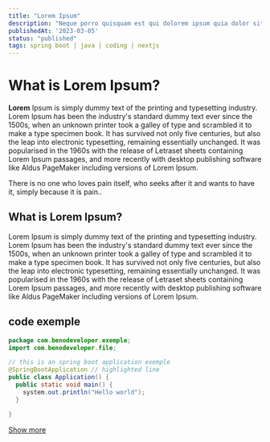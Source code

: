 ```yaml
---
title: "Lorem Ipsum"
description: "Neque porro quisquam est qui dolorem ipsum quia dolor sit amet, consectetur, adipisci velit..."
publishedAt: '2023-03-05'
status: "published"
tags: spring boot | java | coding | nextjs
---
```


# What is Lorem Ipsum?

**Lorem** Ipsum is simply dummy text of the printing and typesetting industry. Lorem Ipsum has been the industry's standard dummy text ever since the 1500s, when an unknown printer took a galley of type and scrambled it to make a type specimen book. It has survived not only five centuries, but also the leap into electronic typesetting, remaining essentially unchanged. It was popularised in the 1960s with the release of Letraset sheets containing Lorem Ipsum passages, and more recently with desktop publishing software like Aldus PageMaker including versions of Lorem Ipsum.

<Notice>There is no one who loves pain itself, who seeks after it and wants to have it, simply because it is pain..</Notice>

## What is Lorem Ipsum?


Lorem Ipsum is simply dummy text of the printing and typesetting industry. Lorem Ipsum has been the industry's standard dummy text ever since the 1500s, when an unknown printer took a galley of type and scrambled it to make a type specimen book. It has survived not only five centuries, but also the leap into electronic typesetting, remaining essentially unchanged. It was popularised in the 1960s with the release of Letraset sheets containing Lorem Ipsum passages, and more recently with desktop publishing software like Aldus PageMaker including versions of Lorem Ipsum.


## code exemple
```java showLineNumbers title="main.java" {5}
package com.benodeveloper.exemple;
import com.benodeveloper.file;

// this is an spring boot application exemple
@SpringBootApplication // highlighted line
public class Application() {
  public static void main() {
    system.out.println("Hello world");
  }

}

```

[Show more](https://www.lipsum.com/)